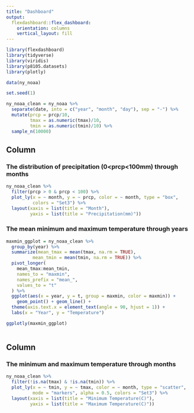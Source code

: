 ```yaml
---
title: "Dashboard"
output: 
  flexdashboard::flex_dashboard:
    orientation: columns
    vertical_layout: fill
---
```


```r
library(flexdashboard)
library(tidyverse)
library(viridis)
library(p8105.datasets)
library(plotly)
```


```r
data(ny_noaa) 

set.seed(1)

ny_noaa_clean = ny_noaa %>%
  separate(date, into = c("year", "month", "day"), sep = "-") %>%
  mutate(prcp = prcp/10, 
         tmax = as.numeric(tmax)/10,
         tmin = as.numeric(tmin)/10) %>%
  sample_n(10000)
```

Column {data-width=500}
-----------------------------------------------------------------------

### The distribution of precipitation (0<prcp<100mm) through months
```r
ny_noaa_clean %>%
  filter(prcp > 0 & prcp < 100) %>%
  plot_ly(x = ~ month, y = ~ prcp, color = ~ month, type = "box",
          colors = "Set3") %>%
  layout(xaxis = list(title = "Month"),
         yaxis = list(title = "Precipitation(mm)"))
```


### The mean minimum and maximum temperature through years
```r
maxmin_ggplot = ny_noaa_clean %>%
  group_by(year) %>%
  summarize(mean_tmax = mean(tmax, na.rm = TRUE),
          mean_tmin = mean(tmin, na.rm = TRUE)) %>%
  pivot_longer(
    mean_tmax:mean_tmin,
    names_to = "maxmin",
    names_prefix = "mean_",
    values_to = "t"
  ) %>%
  ggplot(aes(x = year, y = t, group = maxmin, color = maxmin)) + 
    geom_point() + geom_line() + 
  theme(axis.text.x = element_text(angle = 90, hjust = 1)) +
  labs(x = "Year", y = "Temperature")

ggplotly(maxmin_ggplot)
  
```

Column {data-width=500}
-----------------------------------------------------------------------

### The minimum and maximum temperature through months
```r
ny_noaa_clean %>%
  filter(!is.na(tmax) & !is.na(tmin)) %>%
  plot_ly(x = ~ tmin, y = ~ tmax, color = ~ month, type = "scatter",
          mode = "markers", alpha = 0.5, colors = "Set3") %>%
  layout(xaxis = list(title = "Minimum Temperature(C)"),
         yaxis = list(title = "Maximum Temperature(C)")) 
```
